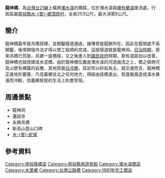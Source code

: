 {{coord|23.779103|120.870434|display=title}} 
{{Infobox_Bridge
|bridge_name= 龍神橋
|native_name=
|image= Longshen Bridge.jpg
|image_size= 250px
|caption=
|official_name= 龍神橋
|carries= {{Jct|country=TWN|PH|21}}
|crosses= [[濁水溪|濁水溪]]
|locale= 濁水溪與[[陳有蘭溪|陳有蘭溪]]匯流處<br>（行政區隸屬[[南投縣|南投縣]][[水里鄉|水里鄉]][[頂崁村|頂崁村]]）
|maint= [[交通部公路總局|交通部公路總局]]
|length= {{convert|253|m|ft|1}}
|width= {{convert|8|m|ft|1}}
|open= 1981年
|closed= 
|destruction=
|coordinates= {{coord|23.779103|N|120.870434|E}}
}}
'''龍神橋'''，為[[台灣|台灣]][[台21線|台21線]]上橫跨[[濁水溪|濁水溪]]的橋樑，位於濁水溪與[[陳有蘭溪|陳有蘭溪]]匯流處，行政區屬[[南投縣|南投縣]][[水里鄉|水-{里}-鄉]][[頂崁村|頂崁村]]，全長253公尺，最大淨寬8公尺{{r|bridge}}。

==簡介==
龍神橋最早是吊橋搭建，並開鑿隧道通過，據傳曾是龍脈所在，因此在龍頭處不易開鑿，後來開壇作法才得以使工程順利完成，這座隧道就是龍神洞{{r|nthcc}}。[[臺灣日治時期|日治時期]]，原來吊橋已荒廢，另建一座橋樑，又之後進入到[[國民政府|國民政府]]時期，原有道路加以改善，龍神橋也就改建成水泥橋{{r|shuili}}。由於龍神橋位置是濁水溪的河道曲流之上，橋之兩側可見山壁有裸露的岩層，其地質屬[[白冷層|白冷層]]，其岩性以砂岩為主{{r|geology}}。就交通而言，龍神橋正逢地形要塞，凡信義鄉往北之任何地方，得經由該橋進出，若逢颱風造成溪水暴漲而沖斷，信義鄉居民的生活上則會受阻。

==周邊景點==
* 龍神洞
* 蓮因寺
* 永興吊橋
* 新高山登山口碑
* [[水里蛇窯|水-{里}-蛇窯]]

==參考資料==
{{reflist|refs=

<ref name="bridge">{{cite web|url=http://www.thb.gov.tw/TM/Menus/Menu02/XLS/Bridge.aspx|title=重要河川橋梁基本資料查詢|publisher=交通部公路總局|accessdate=2012-03-05|language=zh-tw|deadurl=yes|archiveurl=https://web.archive.org/web/20141011211816/http://www.thb.gov.tw/TM/Menus/Menu02/XLS/Bridge.aspx|archivedate=2014-10-11}}</ref>

<ref name="nthcc">{{cite web|url=http://www.nthcc.gov.tw/leisure/01place/place-1detail-b.asp?sn=941|title=龍神洞 有龍脈傳說|publisher=南投縣政府文化局|accessdate=2012-03-05|language=zh-tw}}</ref>

<ref name="shuili">{{cite book|title=《水-{里}-鄉志》|chapter=交通篇|author=伊志宗|publisher=水-{里}-鄉公所|language=zh-tw|isbn=978-986-00-9108-3|year=2007年}}</ref>

<ref name="geology">{{cite web|url=http://140.115.123.30/earth/edu/central/trace5.htm|title=第五條路線 水里至東埔沿線地質簡介|publisher=國立中央大學應用地質研究所工程地質與新科技研究室|accessdate=2012-03-05|language=zh-tw}}</ref>

}}

{{新中橫公路}}
{{濁水溪}}

[[Category:南投縣橋梁|Category:南投縣橋梁]]
[[Category:南投縣旅遊景點|Category:南投縣旅遊景點]]
[[Category:濁水溪橋梁|Category:濁水溪橋梁]]
[[Category:水里鄉|Category:水里鄉]]
[[Category:台灣公路橋|Category:台灣公路橋]]
[[Category:1981年完工橋梁|Category:1981年完工橋梁]]